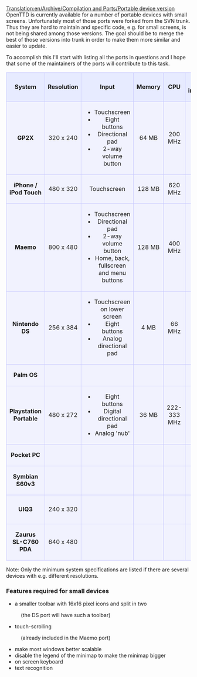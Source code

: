 [[Translation:en/Archive/Compilation and Ports/Portable device version]]
OpenTTD is currently available for a number of portable devices with small screens. Unfortunately most of those ports were forked from the SVN trunk. Thus they are hard to maintain and specific code, e.g. for small screens, is not being shared among those versions. The goal should be to merge the best of those versions into trunk in order to make them more similar and easier to update.

To accomplish this I'll start with listing all the ports in questions and I hope that some of the maintainers of the ports will contribute to this task.

{| 
|-
|align="center" style="background-color: #e7ebff; border: 1px solid #c7c8fe; margin: 0; "|
'''System'''
|align="center" style="background-color: #e7ebff; border: 1px solid #c7c8fe; margin: 0;"|
'''Resolution'''
|align="center" style="background-color: #e7ebff; border: 1px solid #c7c8fe; margin: 0;"|
'''Input'''
|align="center" style="background-color: #e7ebff; border: 1px solid #c7c8fe; margin: 0;"|
'''Memory'''
|align="center" style="background-color: #e7ebff; border: 1px solid #c7c8fe; margin: 0;"|
'''CPU'''
|align="center" style="background-color: #e7ebff; border: 1px solid #c7c8fe; margin: 0;"|
'''Special information'''
|align="center" style="background-color: #e7ebff; border: 1px solid #c7c8fe; margin: 0;"|
'''Latest version'''
|align="center" style="background-color: #e7ebff; border: 1px solid #c7c8fe; margin: 0;"|
'''Link'''

|-
|style="background-color: #f1f2fe; border: 1px solid #c7c8fe; margin: 0;"|
'''GP2X'''
|style="background-color: #f1f2fe; border: 1px solid #c7c8fe; margin: 0;"|
320 x 240
|style="background-color: #f1f2fe; border: 1px solid #c7c8fe; margin: 0;"|
* Touchscreen
* Eight buttons
* Directional pad
* 2-way volume button
|style="background-color: #f1f2fe; border: 1px solid #c7c8fe; margin: 0;"|
64 MB
|style="background-color: #f1f2fe; border: 1px solid #c7c8fe; margin: 0;"|
200 MHz
|style="background-color: #f1f2fe; border: 1px solid #c7c8fe; margin: 0;"|
|style="background-color: #f1f2fe; border: 1px solid #c7c8fe; margin: 0;"|
0.5.3
|style="background-color: #f1f2fe; border: 1px solid #c7c8fe; margin: 0;"|
[http://wiki.gp2x.org/wiki/OpenTTD gp2x wiki]

|-
|style="background-color: #f1f2fe; border: 1px solid #c7c8fe; margin: 0;"|
'''iPhone / iPod Touch'''
|style="background-color: #f1f2fe; border: 1px solid #c7c8fe; margin: 0;"|
480 x 320
|style="background-color: #f1f2fe; border: 1px solid #c7c8fe; margin: 0;"|
Touchscreen
|style="background-color: #f1f2fe; border: 1px solid #c7c8fe; margin: 0;"|
128 MB
|style="background-color: #f1f2fe; border: 1px solid #c7c8fe; margin: 0;"|
620 MHz
|style="background-color: #f1f2fe; border: 1px solid #c7c8fe; margin: 0;"|
|style="background-color: #f1f2fe; border: 1px solid #c7c8fe; margin: 0;"|
0.6.0-beta2
|style="background-color: #f1f2fe; border: 1px solid #c7c8fe; margin: 0;"|
[http://zodttd.com/forum/index.php?PHPSESSID=fc8329784c2516e5cec74adae1fc2222&board=14.0 zodTTD forums]

|-
|style="background-color: #f1f2fe; border: 1px solid #c7c8fe; margin: 0;"|
'''Maemo'''
|style="background-color: #f1f2fe; border: 1px solid #c7c8fe; margin: 0;"|
800 x 480
|style="background-color: #f1f2fe; border: 1px solid #c7c8fe; margin: 0;"|
* Touchscreen
* Directional pad
* 2-way volume button
* Home, back, fullscreen and menu buttons
|style="background-color: #f1f2fe; border: 1px solid #c7c8fe; margin: 0;"|
128 MB
|style="background-color: #f1f2fe; border: 1px solid #c7c8fe; margin: 0;"|
400 MHz
|style="background-color: #f1f2fe; border: 1px solid #c7c8fe; margin: 0;"|
|style="background-color: #f1f2fe; border: 1px solid #c7c8fe; margin: 0;"|
r12346
|style="background-color: #f1f2fe; border: 1px solid #c7c8fe; margin: 0;"|
[http://www.tt-forums.net/viewtopic.php?f=33&t=36042 tt-forums]

|-
|style="background-color: #f1f2fe; border: 1px solid #c7c8fe; margin: 0;"|
'''Nintendo DS'''
|style="background-color: #f1f2fe; border: 1px solid #c7c8fe; margin: 0;"|
256 x 384
|style="background-color: #f1f2fe; border: 1px solid #c7c8fe; margin: 0;"|
* Touchscreen on lower screen
* Eight buttons
* Analog directional pad
|style="background-color: #f1f2fe; border: 1px solid #c7c8fe; margin: 0;"|
4 MB
|style="background-color: #f1f2fe; border: 1px solid #c7c8fe; margin: 0;"|
66 MHz
|style="background-color: #f1f2fe; border: 1px solid #c7c8fe; margin: 0;"|
|style="background-color: #f1f2fe; border: 1px solid #c7c8fe; margin: 0;"|
0.6.0-alpha4
|style="background-color: #f1f2fe; border: 1px solid #c7c8fe; margin: 0;"|
[[en/Archive/Compilation and Ports/Nintendo DS|Wiki page]]

|-
|style="background-color: #f1f2fe; border: 1px solid #c7c8fe; margin: 0;"|
'''Palm OS'''
|style="background-color: #f1f2fe; border: 1px solid #c7c8fe; margin: 0;"|
|style="background-color: #f1f2fe; border: 1px solid #c7c8fe; margin: 0;"|
|style="background-color: #f1f2fe; border: 1px solid #c7c8fe; margin: 0;"|
|style="background-color: #f1f2fe; border: 1px solid #c7c8fe; margin: 0;"|
|style="background-color: #f1f2fe; border: 1px solid #c7c8fe; margin: 0;"|
|style="background-color: #f1f2fe; border: 1px solid #c7c8fe; margin: 0;"|
|style="background-color: #f1f2fe; border: 1px solid #c7c8fe; margin: 0;"|

|-
|style="background-color: #f1f2fe; border: 1px solid #c7c8fe; margin: 0;"|
'''Playstation Portable'''
|style="background-color: #f1f2fe; border: 1px solid #c7c8fe; margin: 0;"|
480 x 272
|style="background-color: #f1f2fe; border: 1px solid #c7c8fe; margin: 0;"|
* Eight buttons
* Digital directional pad
* Analog 'nub'
|style="background-color: #f1f2fe; border: 1px solid #c7c8fe; margin: 0;"|
36 MB
|style="background-color: #f1f2fe; border: 1px solid #c7c8fe; margin: 0;"|
222-333 MHz
|style="background-color: #f1f2fe; border: 1px solid #c7c8fe; margin: 0;"|
|style="background-color: #f1f2fe; border: 1px solid #c7c8fe; margin: 0;"|
0.5.3
|style="background-color: #f1f2fe; border: 1px solid #c7c8fe; margin: 0;"|
[http://openttd.pc-workshop.da.ru/ homepage]

|-
|style="background-color: #f1f2fe; border: 1px solid #c7c8fe; margin: 0;"|
'''Pocket PC'''
|style="background-color: #f1f2fe; border: 1px solid #c7c8fe; margin: 0;"|
|style="background-color: #f1f2fe; border: 1px solid #c7c8fe; margin: 0;"|
|style="background-color: #f1f2fe; border: 1px solid #c7c8fe; margin: 0;"|
|style="background-color: #f1f2fe; border: 1px solid #c7c8fe; margin: 0;"|
|style="background-color: #f1f2fe; border: 1px solid #c7c8fe; margin: 0;"|
|style="background-color: #f1f2fe; border: 1px solid #c7c8fe; margin: 0;"|
|style="background-color: #f1f2fe; border: 1px solid #c7c8fe; margin: 0;"|

|-
|style="background-color: #f1f2fe; border: 1px solid #c7c8fe; margin: 0;"|
'''Symbian S60v3'''
|style="background-color: #f1f2fe; border: 1px solid #c7c8fe; margin: 0;"|
|style="background-color: #f1f2fe; border: 1px solid #c7c8fe; margin: 0;"|
|style="background-color: #f1f2fe; border: 1px solid #c7c8fe; margin: 0;"|
|style="background-color: #f1f2fe; border: 1px solid #c7c8fe; margin: 0;"|
|style="background-color: #f1f2fe; border: 1px solid #c7c8fe; margin: 0;"|
|style="background-color: #f1f2fe; border: 1px solid #c7c8fe; margin: 0;"|
0.6.0-beta5
|style="background-color: #f1f2fe; border: 1px solid #c7c8fe; margin: 0;"|
[http://www.tt-forums.net/viewtopic.php?f=33&t=35942&st=0&sk=t&sd=a tt-forums]

|-
|style="background-color: #f1f2fe; border: 1px solid #c7c8fe; margin: 0;"|
'''UIQ3'''
|style="background-color: #f1f2fe; border: 1px solid #c7c8fe; margin: 0;"|
240 x 320
|style="background-color: #f1f2fe; border: 1px solid #c7c8fe; margin: 0;"|
|style="background-color: #f1f2fe; border: 1px solid #c7c8fe; margin: 0;"|
|style="background-color: #f1f2fe; border: 1px solid #c7c8fe; margin: 0;"|
|style="background-color: #f1f2fe; border: 1px solid #c7c8fe; margin: 0;"|
|style="background-color: #f1f2fe; border: 1px solid #c7c8fe; margin: 0;"|
|style="background-color: #f1f2fe; border: 1px solid #c7c8fe; margin: 0;"|
[http://my-symbian.com/forum/viewtopic.php?t=30981 mySymbian forums]

|-
|style="background-color: #f1f2fe; border: 1px solid #c7c8fe; margin: 0;"|
'''Zaurus SL-C760 PDA'''
|style="background-color: #f1f2fe; border: 1px solid #c7c8fe; margin: 0;"|
640 x 480
|style="background-color: #f1f2fe; border: 1px solid #c7c8fe; margin: 0;"|
|style="background-color: #f1f2fe; border: 1px solid #c7c8fe; margin: 0;"|
|style="background-color: #f1f2fe; border: 1px solid #c7c8fe; margin: 0;"|
|style="background-color: #f1f2fe; border: 1px solid #c7c8fe; margin: 0;"|
|style="background-color: #f1f2fe; border: 1px solid #c7c8fe; margin: 0;"|
0.3.2.1
|style="background-color: #f1f2fe; border: 1px solid #c7c8fe; margin: 0;"|
[http://zsi2.stonekeep.com/index.php?v=d&a=2127 Zaurus Software Index]

|}

Note: Only the minimum system specifications are listed if there are several devices with e.g. different resolutions.

=== Features required for small devices ===
* a smaller toolbar with 16x16 pixel icons and split in two
: (the DS port will have such a toolbar)
* touch-scrolling
: (already included in the Maemo port)
* make most windows better scalable
* disable the legend of the minimap to make the minimap bigger
* on screen keyboard
* text recognition